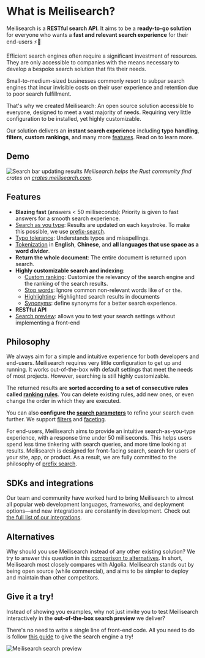 # What is Meilisearch?

Meilisearch is a **RESTful search API**. It aims to be a **ready-to-go solution** for everyone who wants a **fast and relevant search experience** for their end-users ⚡️🔎

Efficient search engines often require a significant investment of resources. They are only accessible to companies with the means necessary to develop a bespoke search solution that fits their needs.

Small-to-medium-sized businesses commonly resort to subpar search engines that incur invisible costs on their user experience and retention due to poor search fulfillment.

That's why we created Meilisearch: An open source solution accessible to everyone, designed to meet a vast majority of needs. Requiring very little configuration to be installed, yet highly customizable.

Our solution delivers an **instant search experience** including **typo handling**, **filters**, **custom rankings**, and many more [features](#features). Read on to learn more.

## Demo

![Search bar updating results](https://raw.githubusercontent.com/meilisearch/documentation/main/assets/images/crates-io-demo.gif)
_Meilisearch helps the Rust community find crates on [crates.meilisearch.com](https://crates.meilisearch.com)._

## Features

- **Blazing fast** (answers < 50 milliseconds): Priority is given to fast answers for a smooth search experience.
- [Search as you type](/learn/what_is_meilisearch/features#search-as-you-type): Results are updated on each keystroke. To make this possible, we use [prefix-search](/learn/advanced/prefix#prefix-search).
- [Typo tolerance](/learn/what_is_meilisearch/features#typo-tolerant): Understands typos and misspellings.
- [Tokenization](/learn/advanced/tokenization) in **English**, **Chinese**, and **all languages that use space as a word divider**.
- **Return the whole document**: The entire document is returned upon search.
- **Highly customizable search and indexing**:
  - [Custom ranking](/learn/core_concepts/relevancy): Customize the relevancy of the search engine and the ranking of the search results.
  - [Stop words](/reference/api/settings#stop-words): Ignore common non-relevant words like `of` or `the`.
  - [Highlighting](/learn/what_is_meilisearch/features#highlighting): Highlighted search results in documents
  - [Synonyms](/learn/what_is_meilisearch/features#synonyms): define synonyms for a better search experience.
- **RESTful API**
- [Search preview](/learn/what_is_meilisearch/search_preview): allows you to test your search settings without implementing a front-end

## Philosophy

We always aim for a simple and intuitive experience for both developers and end-users. Meilisearch requires very little configuration to get up and running. It works out-of-the-box with default settings that meet the needs of most projects. However, searching is still highly customizable.

The returned results are **sorted according to a set of consecutive rules called [ranking rules](/learn/core_concepts/relevancy#ranking-rules)**. You can delete existing rules, add new ones, or even change the order in which they are executed.

You can also **configure the [search parameters](/reference/api/search)** to refine your search even further. We support [filters](/learn/advanced/filtering) and [faceting](/learn/advanced/faceted_search#faceted-search).

For end-users, Meilisearch aims to provide an intuitive search-as-you-type experience, with a response time under 50 milliseconds. This helps users spend less time tinkering with search queries, and more time looking at results. Meilisearch is designed for front-facing search, search for users of your site, app, or product. As a result, we are fully committed to the philosophy of [prefix search](https://en.wikipedia.org/wiki/Trie).

## SDKs and integrations

Our team and community have worked hard to bring Meilisearch to almost all popular web development languages, frameworks, and deployment options—and new integrations are constantly in development. Check out [the full list of our integrations](/learn/what_is_meilisearch/sdks).

## Alternatives

Why should you use Meilisearch instead of any other existing solution? We try to answer this question in this [comparison to alternatives](/learn/what_is_meilisearch/comparison_to_alternatives). In short, Meilisearch most closely compares with Algolia. Meilisearch stands out by being open source (while commercial), and aims to be simpler to deploy and maintain than other competitors.

## Give it a try!

Instead of showing you examples, why not just invite you to test Meilisearch interactively in the **out-of-the-box search preview** we deliver?

There's no need to write a single line of front-end code. All you need to do is follow [this guide](/learn/getting_started/quick_start) to give the search engine a try!

![Meilisearch search preview](https://raw.githubusercontent.com/meilisearch/documentation/main/assets/images/search_preview/no_documents.png)
